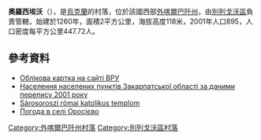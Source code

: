 {{coord|48|9|46|N|22|49|9|E|scale:30000|display=title}}

'''奧羅西埃沃'''（{{lang-uk|Оросієво}}），是[[烏克蘭|烏克蘭]]的村落，位於該國西部[[外喀爾巴阡州|外喀爾巴阡州]]，由[[別列戈沃區|別列戈沃區]]負責管轄，始建於1260年，面積2平方公里，海拔高度118米，2001年人口895，人口密度每平方公里447.72人。

==參考資料==
*[http://w1.c1.rada.gov.ua/pls/z7503/A005?rdat1=22.12.2014&rf7571=11007 Облікова картка на сайті ВРУ]
*[http://pop-stat.mashke.org/ukraine-census-2001/zakarpatska.htm Населення населених пунктів Закарпатської області за даними перепису 2001 року] {{Wayback|url=http://pop-stat.mashke.org/ukraine-census-2001/zakarpatska.htm |date=20170809173405 }}
* [http://www.munkacs-diocese.org/hu/index.php?option=com_content&view=article&id=143:sarosoroszi-romai-katolikus-templom&catid=8:beregszaszi-jaras&Itemid=14 Sárosoroszi római katolikus templom] {{Wayback|url=http://www.munkacs-diocese.org/hu/index.php?option=com_content&view=article&id=143:sarosoroszi-romai-katolikus-templom&catid=8:beregszaszi-jaras&Itemid=14 |date=20180309182951 }}
* [http://weather.in.ua/ua/zakarpatskaja/19132 Погода в селі Оросієво] {{Wayback|url=http://weather.in.ua/ua/zakarpatskaja/19132 |date=20161109032107 }}

{{DEFAULTSORT:Оросієво}}

[[Category:外喀爾巴阡州村落|Category:外喀爾巴阡州村落]]
[[Category:別列戈沃區村落|Category:別列戈沃區村落]]


{{Zakarpattia-geo-stub}}